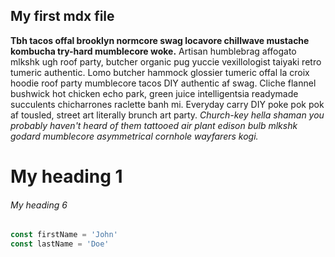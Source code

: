 ## My first mdx file

**Tbh tacos offal brooklyn normcore swag locavore chillwave mustache kombucha try-hard mumblecore woke.** Artisan humblebrag affogato mlkshk ugh roof party, butcher organic pug yuccie vexillologist taiyaki retro tumeric authentic. Lomo butcher hammock glossier tumeric offal la croix hoodie roof party mumblecore tacos DIY authentic af swag. Cliche flannel bushwick hot chicken echo park, green juice intelligentsia readymade succulents chicharrones raclette banh mi. Everyday carry DIY poke pok pok af tousled, street art literally brunch art party. _Church-key hella shaman you probably haven't heard of them tattooed air plant edison bulb mlkshk godard mumblecore asymmetrical cornhole wayfarers kogi._

# My heading 1

###### My heading 6

```js
const firstName = 'John'
const lastName = 'Doe'
```
